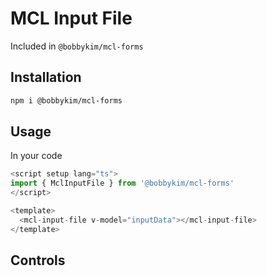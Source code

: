 
<Meta of={Stories} />

# MCL Input File

Included in `@bobbykim/mcl-forms`

## Installation

```sh
npm i @bobbykim/mcl-forms
```

## Usage

In your code

```js
<script setup lang="ts">
import { MclInputFile } from '@bobbykim/mcl-forms'
</script>

<template>
  <mcl-input-file v-model="inputData"></mcl-input-file>
</template>
```

<Canvas of={Stories.MclInputFileExample} />

## Controls

<Controls of={Stories.MclInputFileExample} />
